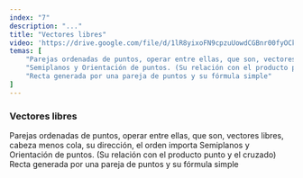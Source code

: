 ```yaml
---
index: "7"
description: "..."
title: "Vectores libres"
video: 'https://drive.google.com/file/d/1lR8yixoFN9cpzuUowdCGBnr00fyOCkv2/preview'
temas: [
    "Parejas ordenadas de puntos, operar entre ellas, que son, vectores libres, cabeza menos cola, su dirección, el orden importa"
    "Semiplanos y Orientación de puntos. (Su relación con el producto punto y el cruzado)"
    "Recta generada por una pareja de puntos y su fórmula simple"
]
---
```


### Vectores libres

Parejas ordenadas de puntos, operar entre ellas, que son, vectores libres, cabeza menos cola, su dirección, el orden importa
Semiplanos y Orientación de puntos. (Su relación con el producto punto y el cruzado)
Recta generada por una pareja de puntos y su fórmula simple